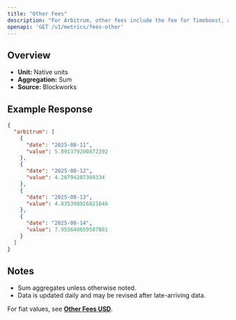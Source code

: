 ```yaml
---
title: "Other Fees"
description: "For Arbitrum, other fees include the fee for Timeboost, an priroty auction for access to transactions with no delay compared to 200ms delay for the chain's sequencer"
openapi: 'GET /v1/metrics/fees-other'
---
```


## Overview

- **Unit:** Native units
- **Aggregation:** Sum
- **Source:** Blockworks

## Example Response

```json
{
  "arbitrum": [
    {
      "date": "2025-08-11",
      "value": 5.891379200872392
    },
    {
      "date": "2025-08-12",
      "value": 4.20794287304334
    },
    {
      "date": "2025-08-13",
      "value": 4.835390926821646
    },
    {
      "date": "2025-08-14",
      "value": 7.953640659587881
    }
  ]
}
```

## Notes
- Sum aggregates unless otherwise noted.
- Data is updated daily and may be revised after late-arriving data.


<Note>For fiat values, see **[Other Fees USD](./fees-other-usd)**.</Note>
